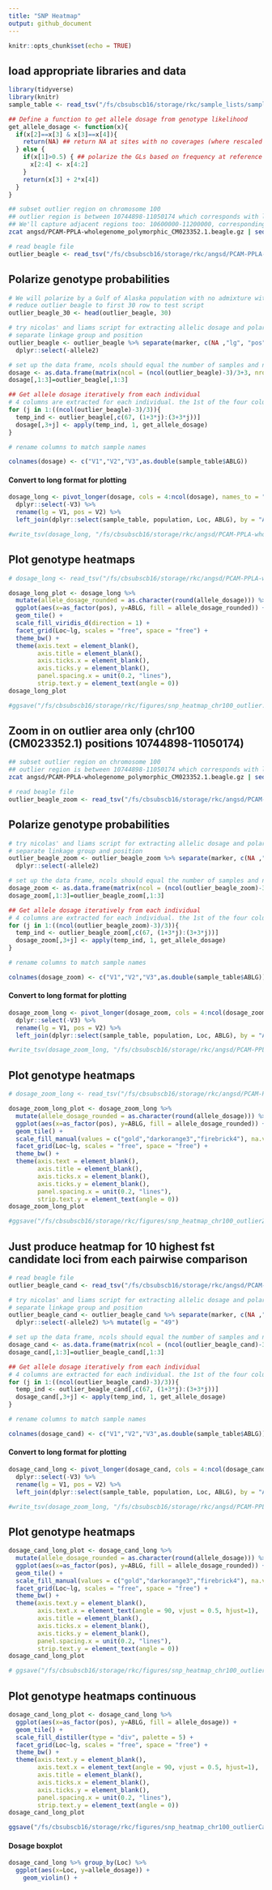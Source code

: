 ```yaml
---
title: "SNP Heatmap"
output: github_document
---
```


```r
knitr::opts_chunk$set(echo = TRUE)
```

## load appropriate libraries and data 
```r
library(tidyverse)
library(knitr)
sample_table <- read_tsv("/fs/cbsubscb16/storage/rkc/sample_lists/sample_table.tsv", col_types = c(rep("c",4),"d","d",rep("c",3)))

## Define a function to get allele dosage from genotype likelihood
get_allele_dosage <- function(x){
  if(x[2]==x[3] & x[3]==x[4]){
    return(NA) ## return NA at sites with no coverages (where rescaled GLs are 0.333, 0.333, 0.333)
  } else {
    if(x[1]>0.5) { ## polarize the GLs based on frequency at reference individual
      x[2:4] <- x[4:2]
    }
    return(x[3] + 2*x[4])
  }
}
```

```bash
## subset outlier region on chromosome 100
## outlier region is between 10744898-11050174 which corresponds with lines 14821-15070.
## We'll capture adjacent regions too: 10600000-11200000, corresponding to 
zcat angsd/PCAM-PPLA-wholegenome_polymorphic_CM023352.1.beagle.gz | sed -n -e '1p' -e '14635,15268p;15269q' | gzip > angsd/PCAM-PPLA-wholegenome_polymorphic_CM023352.1_outlierPlus.beagle.gz
```

```r
# read beagle file
outlier_beagle <- read_tsv("/fs/cbsubscb16/storage/rkc/angsd/PCAM-PPLA-wholegenome_polymorphic_CM023352.1_outlierPlus.beagle.gz") #%>% dplyr::select(-c(Ind336...505,Ind336...506,Ind336...507))
```

## Polarize genotype probabilities
```r
# We will polarize by a Gulf of Alaska population with no admixture with East Bering. Let's use ABLG5592
# reduce outlier beagle to first 30 row to test script
outlier_beagle_30 <- head(outlier_beagle, 30)

```

```r
# try nicolas' and liams script for extracting allelic dosage and polarize in same step
# separate linkage group and position 
outlier_beagle <- outlier_beagle %>% separate(marker, c(NA ,"lg", "pos")) %>% 
  dplyr::select(-allele2)

# set up the data frame, ncols should equal the number of samples and nrows should equal the number of loci
dosage <- as.data.frame(matrix(ncol = (ncol(outlier_beagle)-3)/3+3, nrow = nrow(outlier_beagle)))
dosage[,1:3]=outlier_beagle[,1:3]

## Get allele dosage iteratively from each individual
# 4 columns are extracted for each individual. the 1st of the four columns is the GL for the major allele for the polarizing individual. Choose the reference column according to the individual you want to polarize from. In our case, that is column 67 (ABLG5418)
for (j in 1:((ncol(outlier_beagle)-3)/3)){
  temp_ind <- outlier_beagle[,c(67, (1+3*j):(3+3*j))]
  dosage[,3+j] <- apply(temp_ind, 1, get_allele_dosage)
}

# rename columns to match sample names

colnames(dosage) <- c("V1","V2","V3",as.double(sample_table$ABLG))
```

#### Convert to long format for plotting

```r

dosage_long <- pivot_longer(dosage, cols = 4:ncol(dosage), names_to = "ABLG", values_to = "allele_dosage") %>% 
  dplyr::select(-V3) %>% 
  rename(lg = V1, pos = V2) %>% 
  left_join(dplyr::select(sample_table, population, Loc, ABLG), by = "ABLG")

#write_tsv(dosage_long, "/fs/cbsubscb16/storage/rkc/angsd/PCAM-PPLA-wholegenome_polymorphic_CM023352.1_outlierPlus.alleledosage.tsv")
```

## Plot genotype heatmaps

```r
# dosage_long <- read_tsv("/fs/cbsubscb16/storage/rkc/angsd/PCAM-PPLA-wholegenome_polymorphic_CM023352.1_outlierPlus.alleledosage.tsv")

dosage_long_plot <- dosage_long %>% 
  mutate(allele_dosage_rounded = as.character(round(allele_dosage))) %>% 
  ggplot(aes(x=as_factor(pos), y=ABLG, fill = allele_dosage_rounded)) +
  geom_tile() +
  scale_fill_viridis_d(direction = 1) +
  facet_grid(Loc~lg, scales = "free", space = "free") +
  theme_bw() +
  theme(axis.text = element_blank(),
        axis.title = element_blank(),
        axis.ticks.x = element_blank(),
        axis.ticks.y = element_blank(),
        panel.spacing.x = unit(0.2, "lines"),
        strip.text.y = element_text(angle = 0))
dosage_long_plot

#ggsave("/fs/cbsubscb16/storage/rkc/figures/snp_heatmap_chr100_outlier.png", device = "png",width = 11, height = 8.5)
```

## Zoom in on outlier area only (chr100 (CM023352.1) positions 10744898-11050174)

```bash
## subset outlier region on chromosome 100
## outlier region is between 10744898-11050174 which corresponds with lines 14821-15070.
zcat angsd/PCAM-PPLA-wholegenome_polymorphic_CM023352.1.beagle.gz | sed -n -e '1p' -e '14821,15070p;15071q' | gzip > angsd/PCAM-PPLA-wholegenome_polymorphic_CM023352.1_outlierZoom.beagle.gz
```

```r
# read beagle file
outlier_beagle_zoom <- read_tsv("/fs/cbsubscb16/storage/rkc/angsd/PCAM-PPLA-wholegenome_polymorphic_CM023352.1_outlierZoom.beagle.gz") 
```

## Polarize genotype probabilities

```r
# try nicolas' and liams script for extracting allelic dosage and polarize in same step
# separate linkage group and position 
outlier_beagle_zoom <- outlier_beagle_zoom %>% separate(marker, c(NA ,"lg", "pos")) %>% 
  dplyr::select(-allele2)

# set up the data frame, ncols should equal the number of samples and nrows should equal the number of loci
dosage_zoom <- as.data.frame(matrix(ncol = (ncol(outlier_beagle_zoom)-3)/3+3, nrow = nrow(outlier_beagle_zoom)))
dosage_zoom[,1:3]=outlier_beagle_zoom[,1:3]

## Get allele dosage iteratively from each individual
# 4 columns are extracted for each individual. the 1st of the four columns is the GL for the major allele for the polarizing individual. Choose the reference column according to the individual you want to polarize from. In our case, that is column 67 (ABLG5418)
for (j in 1:((ncol(outlier_beagle_zoom)-3)/3)){
  temp_ind <- outlier_beagle_zoom[,c(67, (1+3*j):(3+3*j))]
  dosage_zoom[,3+j] <- apply(temp_ind, 1, get_allele_dosage)
}

# rename columns to match sample names

colnames(dosage_zoom) <- c("V1","V2","V3",as.double(sample_table$ABLG))
```

#### Convert to long format for plotting

```r
dosage_zoom_long <- pivot_longer(dosage_zoom, cols = 4:ncol(dosage_zoom), names_to = "ABLG", values_to = "allele_dosage") %>% 
  dplyr::select(-V3) %>% 
  rename(lg = V1, pos = V2) %>% 
  left_join(dplyr::select(sample_table, population, Loc, ABLG), by = "ABLG")

#write_tsv(dosage_zoom_long, "/fs/cbsubscb16/storage/rkc/angsd/PCAM-PPLA-wholegenome_polymorphic_CM023352.1_outlierZoom.alleledosage.tsv")
```

## Plot genotype heatmaps

```r
# dosage_zoom_long <- read_tsv("/fs/cbsubscb16/storage/rkc/angsd/PCAM-PPLA-wholegenome_polymorphic_CM023352.1_outlierZoom.alleledosage.tsv")

dosage_zoom_long_plot <- dosage_zoom_long %>% 
  mutate(allele_dosage_rounded = as.character(round(allele_dosage))) %>% 
  ggplot(aes(x=as_factor(pos), y=ABLG, fill = allele_dosage_rounded)) +
  geom_tile() +
  scale_fill_manual(values = c("gold","darkorange3","firebrick4"), na.value = "grey80") +
  facet_grid(Loc~lg, scales = "free", space = "free") +
  theme_bw() +
  theme(axis.text = element_blank(),
        axis.title = element_blank(),
        axis.ticks.x = element_blank(),
        axis.ticks.y = element_blank(),
        panel.spacing.x = unit(0.2, "lines"),
        strip.text.y = element_text(angle = 0))
dosage_zoom_long_plot

#ggsave("/fs/cbsubscb16/storage/rkc/figures/snp_heatmap_chr100_outlierZoom.png", device = "png",width = 11, height = 8.5)
```

## Just produce heatmap for 10 highest fst candidate loci from each pairwise comparison

```r
# read beagle file
outlier_beagle_cand <- read_tsv("/fs/cbsubscb16/storage/rkc/angsd/PCAM-PPLA-wholegenome_polymorphic_CM023352.1_outlierCandidates.beagle.gz") 
```

```r
# try nicolas' and liams script for extracting allelic dosage and polarize in same step
# separate linkage group and position 
outlier_beagle_cand <- outlier_beagle_cand %>% separate(marker, c(NA ,"lg", "pos")) %>% 
  dplyr::select(-allele2) %>% mutate(lg = "49")

# set up the data frame, ncols should equal the number of samples and nrows should equal the number of loci
dosage_cand <- as.data.frame(matrix(ncol = (ncol(outlier_beagle_cand)-3)/3+3, nrow = nrow(outlier_beagle_cand)))
dosage_cand[,1:3]=outlier_beagle_cand[,1:3]

## Get allele dosage iteratively from each individual
# 4 columns are extracted for each individual. the 1st of the four columns is the GL for the major allele for the polarizing individual. Choose the reference column according to the individual you want to polarize from. In our case, that is column 67 (ABLG5418)
for (j in 1:((ncol(outlier_beagle_cand)-3)/3)){
  temp_ind <- outlier_beagle_cand[,c(67, (1+3*j):(3+3*j))]
  dosage_cand[,3+j] <- apply(temp_ind, 1, get_allele_dosage)
}

# rename columns to match sample names

colnames(dosage_cand) <- c("V1","V2","V3",as.double(sample_table$ABLG))
```

#### Convert to long format for plotting

```r
dosage_cand_long <- pivot_longer(dosage_cand, cols = 4:ncol(dosage_cand), names_to = "ABLG", values_to = "allele_dosage") %>% 
  dplyr::select(-V3) %>% 
  rename(lg = V1, pos = V2) %>% 
  left_join(dplyr::select(sample_table, population, Loc, ABLG), by = "ABLG")

#write_tsv(dosage_zoom_long, "/fs/cbsubscb16/storage/rkc/angsd/PCAM-PPLA-wholegenome_polymorphic_CM023352.1_outlierZoom.alleledosage.tsv")
```

## Plot genotype heatmaps

```r
dosage_cand_long_plot <- dosage_cand_long %>% 
  mutate(allele_dosage_rounded = as.character(round(allele_dosage))) %>% 
  ggplot(aes(x=as_factor(pos), y=ABLG, fill = allele_dosage_rounded)) +
  geom_tile() +
  scale_fill_manual(values = c("gold","darkorange3","firebrick4"), na.value = "grey80") +
  facet_grid(Loc~lg, scales = "free", space = "free") +
  theme_bw() +
  theme(axis.text.y = element_blank(),
        axis.text.x = element_text(angle = 90, vjust = 0.5, hjust=1),
        axis.title = element_blank(),
        axis.ticks.x = element_blank(),
        axis.ticks.y = element_blank(),
        panel.spacing.x = unit(0.2, "lines"),
        strip.text.y = element_text(angle = 0))
dosage_cand_long_plot

# ggsave("/fs/cbsubscb16/storage/rkc/figures/snp_heatmap_chr100_outlierCandidates.png", device = "png",width = 11, height = 8.5)
```

## Plot genotype heatmaps continuous

```r
dosage_cand_long_plot <- dosage_cand_long %>% 
  ggplot(aes(x=as_factor(pos), y=ABLG, fill = allele_dosage)) +
  geom_tile() +
  scale_fill_distiller(type = "div", palette = 5) +
  facet_grid(Loc~lg, scales = "free", space = "free") +
  theme_bw() +
  theme(axis.text.y = element_blank(),
        axis.text.x = element_text(angle = 90, vjust = 0.5, hjust=1),
        axis.title = element_blank(),
        axis.ticks.x = element_blank(),
        axis.ticks.y = element_blank(),
        panel.spacing.x = unit(0.2, "lines"),
        strip.text.y = element_text(angle = 0))
dosage_cand_long_plot

ggsave("/fs/cbsubscb16/storage/rkc/figures/snp_heatmap_chr100_outlierCandidates.png", device = "png", width = 5, height = 3)
```

#### Dosage boxplot
```r
dosage_cand_long %>% group_by(Loc) %>% 
  ggplot(aes(x=Loc, y=allele_dosage)) +
    geom_violin() +
    
```

